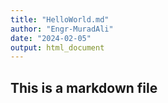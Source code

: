 ```yaml
---
title: "HelloWorld.md"
author: "Engr-MuradAli"
date: "2024-02-05"
output: html_document
---
```


## This is a markdown file
